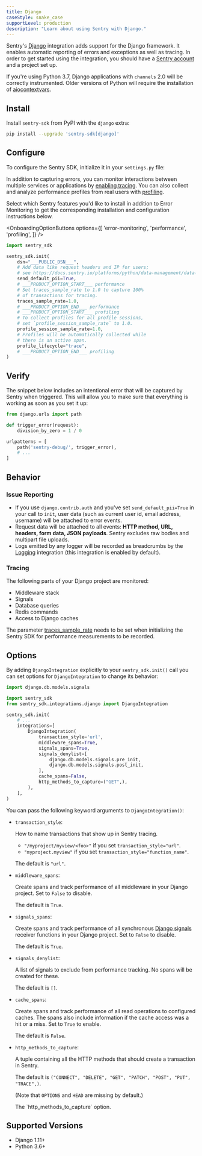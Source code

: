 ```yaml
---
title: Django
caseStyle: snake_case
supportLevel: production
description: "Learn about using Sentry with Django."
---
```


Sentry's [Django](https://www.djangoproject.com/) integration adds support for the Django framework. It enables automatic reporting of errors and exceptions as well as tracing. In order to get started using the integration, you should have a [Sentry account](https://sentry.io) and a project set up.

<Alert>

If you're using Python 3.7, Django applications with `channels` 2.0 will be correctly instrumented. Older versions of Python will require the installation of [aiocontextvars](https://pypi.org/project/aiocontextvars/).

</Alert>

## Install

Install `sentry-sdk` from PyPI with the `django` extra:

```bash
pip install --upgrade 'sentry-sdk[django]'
```

## Configure

To configure the Sentry SDK, initialize it in your `settings.py` file:

In addition to capturing errors, you can monitor interactions between multiple services or applications by [enabling tracing](/concepts/key-terms/tracing/). You can also collect and analyze performance profiles from real users with [profiling](/product/explore/profiling/).

Select which Sentry features you'd like to install in addition to Error Monitoring to get the corresponding installation and configuration instructions below.

<OnboardingOptionButtons
  options={[
    'error-monitoring',
    'performance',
    'profiling',
  ]}
/>

```python {filename:settings.py}
import sentry_sdk

sentry_sdk.init(
    dsn="___PUBLIC_DSN___",
    # Add data like request headers and IP for users;
    # see https://docs.sentry.io/platforms/python/data-management/data-collected/ for more info
    send_default_pii=True,
    # ___PRODUCT_OPTION_START___ performance
    # Set traces_sample_rate to 1.0 to capture 100%
    # of transactions for tracing.
    traces_sample_rate=1.0,
    # ___PRODUCT_OPTION_END___ performance
    # ___PRODUCT_OPTION_START___ profiling
    # To collect profiles for all profile sessions,
    # set `profile_session_sample_rate` to 1.0.
    profile_session_sample_rate=1.0,
    # Profiles will be automatically collected while
    # there is an active span.
    profile_lifecycle="trace",
    # ___PRODUCT_OPTION_END___ profiling
)
```

## Verify

The snippet below includes an intentional error that will be captured by Sentry when triggered. This will allow you to make sure that everything is working as soon as you set it up:

```python
from django.urls import path

def trigger_error(request):
    division_by_zero = 1 / 0

urlpatterns = [
    path('sentry-debug/', trigger_error),
    # ...
]
```

## Behavior

<Include name="python-uwsgi-warning.mdx" />

### Issue Reporting

- If you use `django.contrib.auth` and you've set `send_default_pii=True` in your call to `init`, user data (such as current user id, email address, username) will be attached to error events.
- Request data will be attached to all events: **HTTP method, URL, headers, form data, JSON payloads**. Sentry excludes raw bodies and multipart file uploads.
- Logs emitted by any logger will be recorded as breadcrumbs by the [Logging](/platforms/python/integrations/logging/) integration (this integration is enabled by default).

### Tracing

The following parts of your Django project are monitored:

- Middleware stack
- Signals
- Database queries
- Redis commands
- Access to Django caches

<Alert>

The parameter [traces_sample_rate](/platforms/python/configuration/options/#traces-sample-rate) needs to be set when initializing the Sentry SDK for performance measurements to be recorded.

</Alert>

## Options

By adding `DjangoIntegration` explicitly to your `sentry_sdk.init()` call you can set options for `DjangoIntegration` to change its behavior:

```python
import django.db.models.signals

import sentry_sdk
from sentry_sdk.integrations.django import DjangoIntegration

sentry_sdk.init(
    # ...
    integrations=[
        DjangoIntegration(
            transaction_style='url',
            middleware_spans=True,
            signals_spans=True,
            signals_denylist=[
                django.db.models.signals.pre_init,
                django.db.models.signals.post_init,
            ],
            cache_spans=False,
            http_methods_to_capture=("GET",),
        ),
    ],
)
```

You can pass the following keyword arguments to `DjangoIntegration()`:

- `transaction_style`:

  How to name transactions that show up in Sentry tracing.

  - `"/myproject/myview/<foo>"` if you set `transaction_style="url"`.
  - `"myproject.myview"` if you set `transaction_style="function_name"`.

  The default is `"url"`.

- `middleware_spans`:

  Create spans and track performance of all middleware in your Django project. Set to `False` to disable.

  The default is `True`.

- `signals_spans`:

  Create spans and track performance of all synchronous [Django signals](https://docs.djangoproject.com/en/dev/topics/signals/) receiver functions in your Django project. Set to `False` to disable.

  The default is `True`.

- `signals_denylist`:

  A list of signals to exclude from performance tracking. No spans will be created for these.

  The default is `[]`.

- `cache_spans`:

  Create spans and track performance of all read operations to configured caches. The spans also include information if the cache access was a hit or a miss. Set to `True` to enable.

  The default is `False`.

- `http_methods_to_capture`:

  A tuple containing all the HTTP methods that should create a transaction in Sentry.

  The default is `("CONNECT", "DELETE", "GET", "PATCH", "POST", "PUT", "TRACE",)`.

  (Note that `OPTIONS` and `HEAD` are missing by default.)

  <Alert title="Added in 2.15.0">
    The `http_methods_to_capture` option.
  </Alert>

## Supported Versions

- Django 1.11+
- Python 3.6+

<Include name="python-use-older-sdk-for-legacy-support.mdx" />

